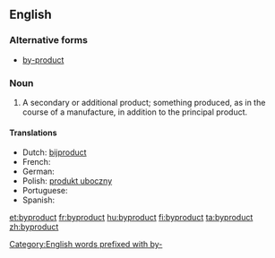 ==English==
{{wikipedia|by-product}}
===Alternative forms===
*[[by-product]]

===Noun===
{{en-noun}}

# A secondary or additional product; something produced, as in the course of a manufacture, in addition to the principal product.

====Translations====
* Dutch: [[bijproduct]]
*French: {{t+|fr|sous-produit|m}}
* German: {{t-|de|Nebenprodukt}}
* Polish: [[produkt uboczny]]
* Portuguese: {{t+|pt|derivado}}
* Spanish: {{t-|es|subproducto|m}}

[[Category:English words prefixed with by-]]

[[et:byproduct]]
[[fr:byproduct]]
[[hu:byproduct]]
[[fi:byproduct]]
[[ta:byproduct]]
[[zh:byproduct]]